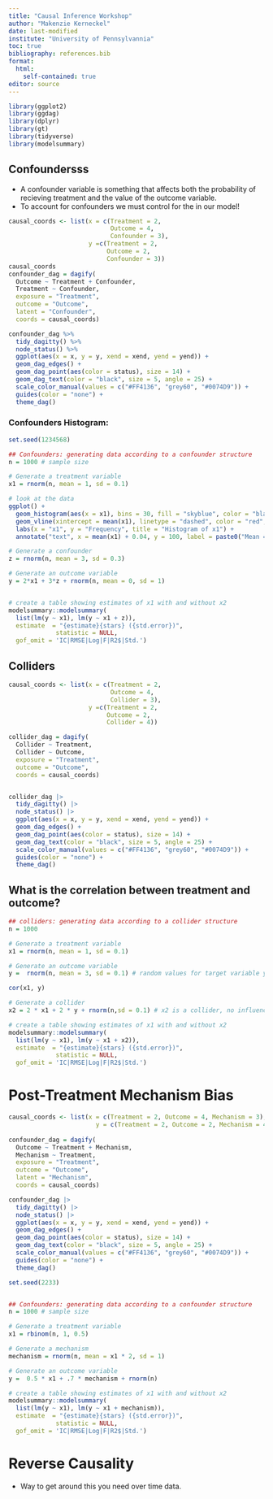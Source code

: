 ```yaml
---
title: "Causal Inference Workshop"
author: "Makenzie Kerneckel"
date: last-modified
institute: "University of Pennsylvannia" 
toc: true 
bibliography: references.bib
format: 
  html:
    self-contained: true
editor: source
---
```


```r


library(ggplot2)
library(ggdag)
library(dplyr)
library(gt)
library(tidyverse)
library(modelsummary)

```

## Confoundersss 

- A confounder variable is something that affects both the probability of recieving treatment and the value of the outcome variable. 
- To account for confounders we must control for the in our model! 


```r


causal_coords <- list(x = c(Treatment = 2, 
                            Outcome = 4, 
                            Confounder = 3), 
                      y =c(Treatment = 2, 
                           Outcome = 2, 
                           Confounder = 3))
causal_coords
confounder_dag = dagify(
  Outcome ~ Treatment + Confounder,
  Treatment ~ Confounder,
  exposure = "Treatment",
  outcome = "Outcome",
  latent = "Confounder",
  coords = causal_coords) 

confounder_dag %>%
  tidy_dagitty() %>% 
  node_status() %>% 
  ggplot(aes(x = x, y = y, xend = xend, yend = yend)) +
  geom_dag_edges() +
  geom_dag_point(aes(color = status), size = 14) +
  geom_dag_text(color = "black", size = 5, angle = 25) +
  scale_color_manual(values = c("#FF4136", "grey60", "#0074D9")) +
  guides(color = "none") +
  theme_dag()

```

### Confounders Histogram: 

```r
set.seed(1234568)

## Confounders: generating data according to a confounder structure
n = 1000 # sample size

# Generate a treatment variable
x1 = rnorm(n, mean = 1, sd = 0.1)

# look at the data
ggplot() +
  geom_histogram(aes(x = x1), bins = 30, fill = "skyblue", color = "black") +
  geom_vline(xintercept = mean(x1), linetype = "dashed", color = "red", linewidth = 1) +
  labs(x = "x1", y = "Frequency", title = "Histogram of x1") +
  annotate("text", x = mean(x1) + 0.04, y = 100, label = paste0("Mean = ",round(mean(x1), digits = 0)), color = "red", size = 4)

```

```r
# Generate a confounder
z = rnorm(n, mean = 3, sd = 0.3)

# Generate an outcome variable
y = 2*x1 + 3*z + rnorm(n, mean = 0, sd = 1)


# create a table showing estimates of x1 with and without x2
modelsummary::modelsummary(
  list(lm(y ~ x1), lm(y ~ x1 + z)),
  estimate  = "{estimate}{stars} ({std.error})",
             statistic = NULL,
  gof_omit = 'IC|RMSE|Log|F|R2$|Std.')

```

## Colliders 


```r


causal_coords <- list(x = c(Treatment = 2, 
                            Outcome = 4, 
                            Collider = 3), 
                      y =c(Treatment = 2, 
                           Outcome = 2, 
                           Collider = 4))

collider_dag = dagify(
  Collider ~ Treatment,
  Collider ~ Outcome,
  exposure = "Treatment",
  outcome = "Outcome",
  coords = causal_coords) 


collider_dag |> 
  tidy_dagitty() |> 
  node_status() |> 
  ggplot(aes(x = x, y = y, xend = xend, yend = yend)) +
  geom_dag_edges() +
  geom_dag_point(aes(color = status), size = 14) +
  geom_dag_text(color = "black", size = 5, angle = 25) +
  scale_color_manual(values = c("#FF4136", "grey60", "#0074D9")) +
  guides(color = "none") +
  theme_dag()
```
## What is the correlation between treatment and outcome? 

```r
## colliders: generating data according to a collider structure
n = 1000 

# Generate a treatment variable
x1 = rnorm(n, mean = 1, sd = 0.1)

# Generate an outcome variable
y =  rnorm(n, mean = 3, sd = 0.1) # random values for target variable y

cor(x1, y)


```


```r
# Generate a collider
x2 = 2 * x1 + 2 * y + rnorm(n,sd = 0.1) # x2 is a collider, no influence on y, but influenced by y and x1

# create a table showing estimates of x1 with and without x2
modelsummary::modelsummary(
  list(lm(y ~ x1), lm(y ~ x1 + x2)),
  estimate  = "{estimate}{stars} ({std.error})",
             statistic = NULL,
  gof_omit = 'IC|RMSE|Log|F|R2$|Std.')
```

# Post-Treatment Mechanism Bias 

```r

causal_coords <- list(x = c(Treatment = 2, Outcome = 4, Mechanism = 3),
                        y = c(Treatment = 2, Outcome = 2, Mechanism = 4))  
  
confounder_dag = dagify(
  Outcome ~ Treatment + Mechanism,
  Mechanism ~ Treatment,
  exposure = "Treatment",
  outcome = "Outcome",
  latent = "Mechanism",
  coords = causal_coords) 

confounder_dag |> 
  tidy_dagitty() |> 
  node_status() |> 
  ggplot(aes(x = x, y = y, xend = xend, yend = yend)) +
  geom_dag_edges() +
  geom_dag_point(aes(color = status), size = 14) +
  geom_dag_text(color = "black", size = 5, angle = 25) +
  scale_color_manual(values = c("#FF4136", "grey60", "#0074D9")) +
  guides(color = "none") +
  theme_dag()

```


```r

set.seed(2233)


## Confounders: generating data according to a confounder structure
n = 1000 # sample size

# Generate a treatment variable
x1 = rbinom(n, 1, 0.5)

# Generate a mechanism
mechanism = rnorm(n, mean = x1 * 2, sd = 1)

# Generate an outcome variable
y =  0.5 * x1 + .7 * mechanism + rnorm(n)

# create a table showing estimates of x1 with and without x2
modelsummary::modelsummary(
  list(lm(y ~ x1), lm(y ~ x1 + mechanism)),
  estimate  = "{estimate}{stars} ({std.error})",
             statistic = NULL,
  gof_omit = 'IC|RMSE|Log|F|R2$|Std.')


```
# Reverse Causality

- Way to get around this you need over time data. 




